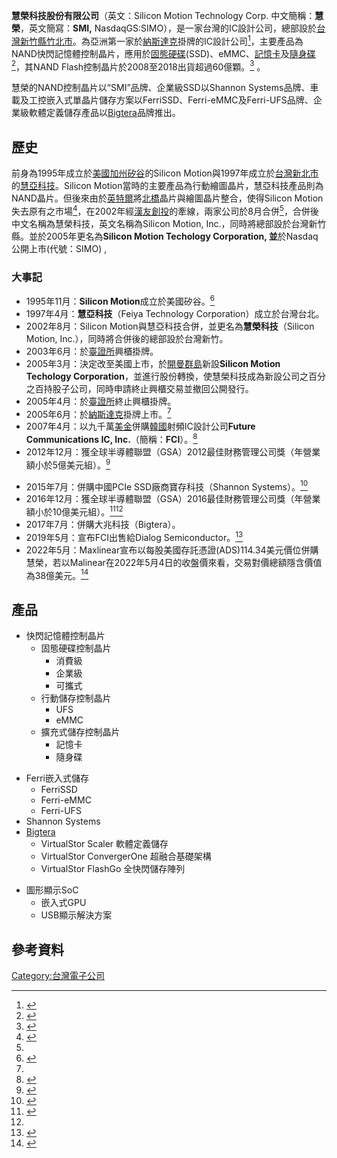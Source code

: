 {{Infobox Company 
| company_name = 慧榮科技股份有限公司
| company_name_en = Silicon Motion Technology Corporation 
| company_logo = [[File:Silicon_Motion_logo.svg|250px]]
| company_type = [[上市公司|上市公司]]
| company_slogan = 
| market_information = {{Nasdaq|SIMO}}
| abbreviated_name = 慧榮（SMI）
| foundation =  1995年Silicon Motion成立<br>1997年慧亞科技成立<br>2002年合併並更名為慧榮科技
| location = {{TWN}}<br/>[[台元科技園區|台元科技園區]]<br>新竹縣竹北市台元街36號8樓
| zip_code = 
| area_served = 
| telephone_no = 
| chairman = [[周邦基|周邦基]]
| GM = [[苟嘉章|苟嘉章]]
| industry =  [[半導體|半導體]]，IC設計
| products = NAND控制晶片
| services = 
| capital = [[新台幣|新台幣]] 10億5千萬元
| revenue = 
| operating_income = 
| profit = 
| market_value = 
| num_employees = 1000人(TWN)/ 1400人(WorldWide)
| P/E ratio = 
| earnings per share = 
| Net asset value = 
| accounting_period = 
| parent = 
| major_shareholder = [[貝萊德|貝萊德]]（6.3%）<br />[[Lazard|Lazard]]（5.5%）<ref>{{Cite book| url=http://media.corporate-ir.net/media_files/IROL/19/191982/Silicon_Motion_2015_Annual_Report.pdf| title=慧榮科技2015年度年報| page=50| accessdate=2016-12-15| language=en| archive-date=2016-12-23| archive-url=https://web.archive.org/web/20161223093329/http://media.corporate-ir.net/media_files/IROL/19/191982/Silicon_Motion_2015_Annual_Report.pdf| dead-url=no}}</ref>
| divisions = 
| subsid = 
| sister =
| homepage = [http://www.siliconmotion.com]
| footnotes = 
| width = 
}}
'''慧榮科技股份有限公司'''（英文：Silicon Motion Technology Corp. 中文簡稱：'''慧榮'''，英文簡寫：'''SMI,''' NasdaqGS:SIMO），是一家台灣的IC設計公司，總部設於[[台灣|台灣]][[新竹縣|新竹縣]][[竹北市|竹北市]]。為亞洲第一家於[[納斯達克|納斯達克]]掛牌的IC設計公司<ref name="今周刊-450">{{cite journal | language =  | author = 林亞偉 | title = 台灣科技公司的美國上市之路 | url =  | journal = 今週刊 | volume = 450 | issue =  | pages =  | year = 2005 | id =  }}</ref>，主要產品為NAND快閃記憶體控制晶片，應用於[[固態硬碟|固態硬碟]](SSD)、eMMC、[[記憶卡|記憶卡]]及[[隨身碟|隨身碟]]<ref>{{Cite news|url=http://www.gurufocus.com/news/341525/investors-can-benefit-from-silicon-motions-ssd-exposure|title=GuruFocus (July 17, 2015). Investors Can Benefit From Silicon Motion’s SSD Exposure|last=|first=|date=|work=|access-date=|via=|archive-date=2020-09-04|archive-url=https://web.archive.org/web/20200904024104/https://www.gurufocus.com/news/341525/investors-can-benefit-from-silicon-motions-ssd-exposure|dead-url=no}}</ref>，其NAND Flash控制晶片於2008至2018出貨超過60億顆。<ref name="經濟日報2019.12.14">{{cite newspaper | author = 簡永祥 | title = 慧榮 華麗轉身 成矽谷典範 | url = https://udn.com/news/story/7240/4225709 | newspaper = 經濟日報 | date = 2019-12-14 | accessdate = 2020-03-11 | archive-date = 2020-12-02 | archive-url = https://web.archive.org/web/20201202173628/https://udn.com/news/story/7240/4225709 | dead-url = no }}</ref> 。

慧榮的NAND控制晶片以“SMI”品牌、企業級SSD以Shannon Systems品牌、車載及工控嵌入式單晶片儲存方案以FerriSSD、Ferri-eMMC及Ferri-UFS品牌、企業級軟體定義儲存產品以[[Bigtera|Bigtera]]品牌推出。

== 歷史 ==
前身為1995年成立於[[美國|美國]][[加州|加州]][[矽谷|矽谷]]的Silicon Motion與1997年成立於[[台灣|台灣]][[新北市|新北市]]的[[慧亞科技|慧亞科技]]。Silicon Motion當時的主要產品為行動繪圖晶片，慧亞科技產品則為NAND晶片。但後來由於[[英特爾|英特爾]]將[[北橋|北橋]]晶片與繪圖晶片整合，使得Silicon Motion失去原有之市場<ref name=udn-20111114>{{Cite news| work=聯合線上| publisher=經濟日報| title=慧榮 行動出擊 谷底強彈| author=何易霖| url=http://udn.com/NEWS/FINANCE/FIN3/6715728.shtml| date=2011-11-14| accessdate=2011-11-14| archive-date=2011-11-15| archive-url=https://web.archive.org/web/20111115230752/http://udn.com/NEWS/FINANCE/FIN3/6715728.shtml| dead-url=no}}</ref>，在2002年經[[漢友創投|漢友創投]]的牽線，兩家公司於8月合併<ref name="今周刊-450"/>，合併後中文名稱為慧榮科技，英文名稱為Silicon Motion, Inc.，同時將總部設於台灣新竹縣。並於2005年更名為'''Silicon Motion Techology Corporation, 並'''於Nasdaq公開上市(代號：SIMO) , 

=== 大事記 ===
* 1995年11月：'''Silicon Motion'''成立於美國矽谷。<ref>{{cite web | language =  | publisher = 慧榮科技 | title = 里程碑 | url = http://cht.siliconmotion.com/A2.D_About_us.php?s=3 | author =  | date =  | accessdate = 2011-09-20 | archive-date = 2020-11-13 | archive-url = https://web.archive.org/web/20201113114605/http://cht.siliconmotion.com/A2.D_About_us.php?s=3 | dead-url = no }}</ref>
* 1997年4月：'''慧亞科技'''（Feiya Technology Corporation）成立於台灣台北。
* 2002年8月：Silicon Motion與慧亞科技合併，並更名為'''慧榮科技'''（Silicon Motion, Inc.），同時將合併後的總部設於台灣新竹。
* 2003年6月：於[[臺證所|臺證所]]興櫃掛牌。
* 2005年3月：決定改至美國上市，於[[開曼群島|開曼群島]]新設'''Silicon Motion Techology Corporation'''，並進行股份轉換，使慧榮科技成為新設公司之百分之百持股子公司，同時申請終止興櫃交易並撤回公開發行。
* 2005年4月：於[[臺證所|臺證所]]終止興櫃掛牌。
* 2005年6月：於[[納斯達克|納斯達克]]掛牌上市。<ref name=udn-20111114/>
* 2007年4月：以九千萬[[美金|美金]]併購[[韓國|韓國]]射頻IC設計公司'''Future Communications IC, Inc.'''（簡稱：'''FCI'''）。<ref>{{cite web | language =  | publisher = 慧榮科技 | title = 慧榮併購 FCI, Inc. 強化行動裝置設計能力 | url = http://cht.siliconmotion.com.tw/A6.1.Detail_News.php?sn=13 | author =  | date = 2007-04-19 | accessdate = 2011-09-20 | archive-date = 2020-11-13 | archive-url = https://web.archive.org/web/20201113114546/http://cht.siliconmotion.com.tw/A6.1.Detail_News.php?sn=13 | dead-url = no }}</ref>
* 2012年12月：獲全球半導體聯盟（GSA）2012最佳財務管理公司獎（年營業額小於5億美元組）。<ref>{{cite web | language =  | publisher = Global Semiconductor Allience | title = GSA Award Winners | url = http://www.gsaglobal.org/about-us/gsa-award-winners/ | author =  | date =  | accessdate =  | archive-date = 2019-04-02 | archive-url = https://web.archive.org/web/20190402221128/https://www.gsaglobal.org/about-us/gsa-award-winners/ | dead-url = no }}</ref><Ref name="經濟日報-20161213">
{{Cite news| url=http://udn.com/news/story/6/2166232| title=慧榮科技榮獲2016最佳財務管理半導體公司獎| work=經濟日報| date=2016-12-13| accessdate=2016-12-15| archive-date=2019-06-14| archive-url=https://web.archive.org/web/20190614165122/https://udn.com/news/story/6/2166232| dead-url=no}}
</ref>
* 2015年7月：併購中國PCIe SSD廠商寶存科技（Shannon Systems）。<ref>{{cite web | language =  | publisher = 慧榮科技 | title = Silicon Motion Completes the Acquisition of Shannon Systems | url = http://en.siliconmotion.com/A6.1.Detail_News.php?sn=180 | author =  | date = 2015-07-02 | accessdate =  | archive-date = 2020-12-03 | archive-url = https://web.archive.org/web/20201203071641/http://en.siliconmotion.com/A6.1.Detail_News.php?sn=180 | dead-url = no }}</ref>
* 2016年12月：獲全球半導體聯盟（GSA）2016最佳財務管理公司獎（年營業額小於10億美元組）。<ref>{{cite web | language =  | publisher = Global Semiconductor Allience | title = Global Semiconductor Alliance Announces 2016 Award Recipients | url = http://www.gsaglobal.org/2016/12/09/global-semiconductor-alliance-announces-2016-award-recipients/ | author =  | date = 2016-12-09 | accessdate =  | archive-date = 2017-06-07 | archive-url = https://web.archive.org/web/20170607161339/https://www.gsaglobal.org/2016/12/09/global-semiconductor-alliance-announces-2016-award-recipients/ | dead-url = no }}</ref><Ref name="經濟日報-20161213"/>
* 2017年7月：併購大兆科技（Bigtera）。
* 2019年5月：宣布FCI出售給Dialog Semiconductor。<ref>{{cite web | language =  | publisher = 慧榮科技 | title = Silicon Motion Completes Sale of FCI to Dialog Semiconductor | url = http://en.siliconmotion.com/A6.1.Detail_News.php?sn=256/ | author =  | date = 2019-05-31 | accessdate =  | archive-date = 2020-11-13 | archive-url = https://web.archive.org/web/20201113114622/http://en.siliconmotion.com/A6.1.Detail_News.php?sn=256%2F | dead-url = no }}</ref>
* 2022年5月：Maxlinear宣布以每股美國存託憑證(ADS)114.34美元價位併購慧榮，若以Malinear在2022年5月4日的收盤價來看，交易對價總額隱含價值為38億美元。<ref>{{cite web|title=美商邁凌科技「溢價48%併購慧榮」 躍升前十大IC設計供應商|url=https://tw.stock.yahoo.com/news/%E7%BE%8E%E5%95%86%E9%82%81%E5%87%8C%E7%A7%91%E6%8A%80%E3%80%8C%E6%BA%A2%E5%83%B9-48-%E4%BD%B5%E8%B3%BC%E6%85%A7%E6%A6%AE%E3%80%8D-%E8%BA%8D%E5%8D%87%E5%89%8D%E5%8D%81%E5%A4%A7ic%E8%A8%AD%E8%A8%88%E4%BE%9B%E6%87%89%E5%95%86-124917703.html|accessdate=|author=|date=2022-05-05|publisher=yahoo|language=|archive-url=https://web.archive.org/web/20220509221852/https://tw.stock.yahoo.com/news/%E7%BE%8E%E5%95%86%E9%82%81%E5%87%8C%E7%A7%91%E6%8A%80%E3%80%8C%E6%BA%A2%E5%83%B9-48-%E4%BD%B5%E8%B3%BC%E6%85%A7%E6%A6%AE%E3%80%8D-%E8%BA%8D%E5%8D%87%E5%89%8D%E5%8D%81%E5%A4%A7ic%E8%A8%AD%E8%A8%88%E4%BE%9B%E6%87%89%E5%95%86-124917703.html|archive-date=2022-05-09|dead-url=no}}</ref>

== 產品 ==
{{col-begin}}
{{col-4}}
* 快閃記憶體控制晶片
** 固態硬碟控制晶片
*** 消費級
*** 企業級
*** 可攜式
** 行動儲存控制晶片
*** UFS
*** eMMC
** 擴充式儲存控制晶片
*** 記憶卡
*** 隨身碟
{{col-4}}
* Ferri嵌入式儲存
** FerriSSD
** Ferri-eMMC
** Ferri-UFS
* Shannon Systems
* [[Bigtera|Bigtera]]
** VirtualStor Scaler 軟體定義儲存
** VirtualStor ConvergerOne 超融合基礎架構
** VirtualStor FlashGo 全快閃儲存陣列
{{col-4}}
* 圖形顯示SoC
** 嵌入式GPU
** USB顯示解決方案
{{col-end}}

== 參考資料 ==
{{reflist}}

{{固態硬碟}}

[[Category:台灣電子公司|Category:台灣電子公司]]